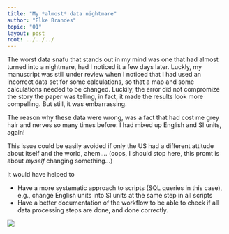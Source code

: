 ```yaml
---
title: "My *almost* data nightmare"
author: "Elke Brandes"
topic: "01"
layout: post
root: ../../../
---
```


The worst data snafu that stands out in my mind was one that had almost turned into a nightmare, had I noticed it a few days later. Luckly, my manuscript was still under review when I noticed that I had used an incorrect data set for some calculations, so that a map and some calculations needed to be changed. Luckily, the error did not compromize the story the paper was telling, in fact, it made the results look more compelling. But still, it was embarrassing. 

The reason why these data were wrong, was a fact that had cost me grey hair and nerves so many times before: I had mixed up English and SI units, again!

This issue could be easily avoided if only the US had a different attitude about itself and the world, ahem.... (oops, I should stop here, this promt is about *myself* changing something...)

It would have helped to

* Have a more systematic approach to scripts (SQL queries in this case), e.g., change English units into SI units at the same step in all scripts
* Have a better documentation of the workflow to be able to check if all data processing steps are done, and done correctly.



![](images/mind_blown.gif)


